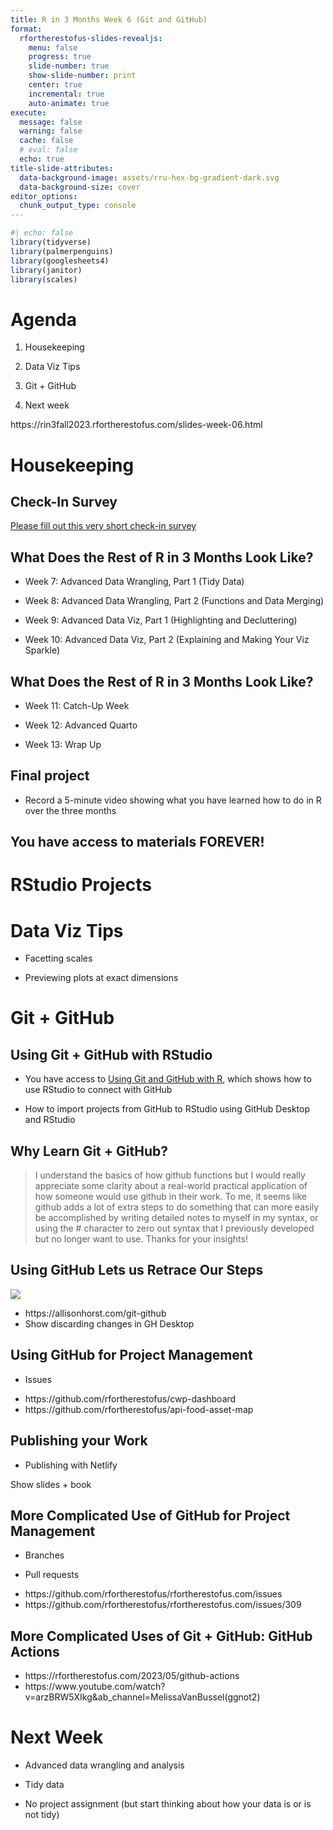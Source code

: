 ```yaml
---
title: R in 3 Months Week 6 (Git and GitHub)
format:
  rfortherestofus-slides-revealjs:
    menu: false
    progress: true
    slide-number: true
    show-slide-number: print
    center: true
    incremental: true
    auto-animate: true
execute: 
  message: false
  warning: false
  cache: false
  # eval: false
  echo: true
title-slide-attributes:
  data-background-image: assets/rru-hex-bg-gradient-dark.svg
  data-background-size: cover
editor_options: 
  chunk_output_type: console
---
```


```r
#| echo: false
library(tidyverse)
library(palmerpenguins)
library(googlesheets4)
library(janitor)
library(scales)
```

# Agenda

1. Housekeeping

1. Data Viz Tips

1. Git + GitHub

1. Next week

::: {.notes}
https://rin3fall2023.rfortherestofus.com/slides-week-06.html
:::

# Housekeeping {.inverse}

## Check-In Survey

[Please fill out this very short check-in survey](https://forms.gle/rCBCkysZLa6LiESw6)

## What Does the Rest of R in 3 Months Look Like?

- Week 7: Advanced Data Wrangling, Part 1 (Tidy Data)

- Week 8: Advanced Data Wrangling, Part 2 (Functions and Data Merging)

- Week 9: Advanced Data Viz, Part 1 (Highlighting and Decluttering)

- Week 10: Advanced Data Viz, Part 2 (Explaining and Making Your Viz Sparkle)

## What Does the Rest of R in 3 Months Look Like?

- Week 11: Catch-Up Week

- Week 12: Advanced Quarto

- Week 13: Wrap Up

## Final project

- Record a 5-minute video showing what you have learned how to do in R over the three months

## You have access to materials FOREVER! {.inverse}

# RStudio Projects {.inverse}

# Data Viz Tips {.inverse}

- Facetting scales

- Previewing plots at exact dimensions

# Git + GitHub {.inverse}

## Using Git + GitHub with RStudio

- You have access to [Using Git and GitHub with R](https://rfortherestofus.com/courses/git-github), which shows how to use RStudio to connect with GitHub

- How to import projects from GitHub to RStudio using GitHub Desktop and RStudio

## Why Learn Git + GitHub?

>  I understand the basics of how github functions but I would really appreciate some clarity about a real-world practical application of how someone would use github in their work. To me, it seems like github adds a lot of extra steps to do something that can more easily be accomplished by writing detailed notes to myself in my syntax, or using the # character to zero out syntax that I previously developed but no longer want to use. Thanks for your insights!

## Using GitHub Lets us Retrace Our Steps

![](https://cdn.myportfolio.com/45214904-6a61-4e23-98d6-b140f8654a40/78587c8b-fa99-4c94-bce2-026cf4e588b5.png?h=dbb1a78f096f524380f5f3eb70fa6d7b)

::: {.notes}
- https://allisonhorst.com/git-github
- Show discarding changes in GH Desktop
:::

## Using GitHub for Project Management

- Issues

::: {.notes}
- https://github.com/rfortherestofus/cwp-dashboard
- https://github.com/rfortherestofus/api-food-asset-map
:::

## Publishing your Work

- Publishing with Netlify

::: {.notes}
Show slides + book
:::

## More Complicated Use of GitHub for Project Management

- Branches

- Pull requests

::: {.notes}
- https://github.com/rfortherestofus/rfortherestofus.com/issues
- https://github.com/rfortherestofus/rfortherestofus.com/issues/309
:::


## More Complicated Uses of Git + GitHub: GitHub Actions

::: {.notes}
- https://rfortherestofus.com/2023/05/github-actions
- https://www.youtube.com/watch?v=arzBRW5XIkg&ab_channel=MelissaVanBussel(ggnot2)
:::


# Next Week

- Advanced data wrangling and analysis

- Tidy data

- No project assignment (but start thinking about how your data is or is not tidy)

